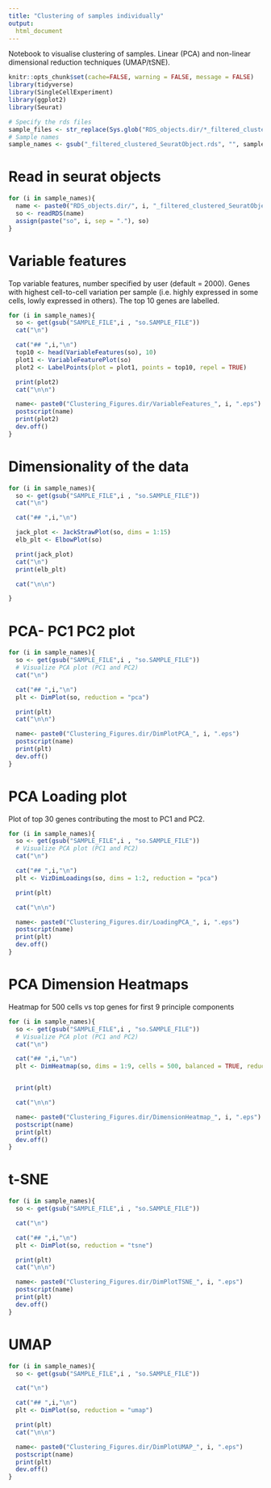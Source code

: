 ```yaml
---
title: "Clustering of samples individually"
output:
  html_document
---
```


Notebook to visualise clustering of samples. Linear (PCA) and non-linear dimensional reduction techniques (UMAP/tSNE).

```r
knitr::opts_chunk$set(cache=FALSE, warning = FALSE, message = FALSE)
library(tidyverse)
library(SingleCellExperiment)
library(ggplot2)
library(Seurat)

# Specify the rds files
sample_files <- str_replace(Sys.glob("RDS_objects.dir/*_filtered_clustered_SeuratObject.rds"), "RDS_objects.dir/", "")
# Sample names
sample_names <- gsub("_filtered_clustered_SeuratObject.rds", "", sample_files)
```

# Read in seurat objects

```r
for (i in sample_names){
  name <- paste0("RDS_objects.dir/", i, "_filtered_clustered_SeuratObject.rds")
  so <- readRDS(name)
  assign(paste("so", i, sep = "."), so)
}
```

# Variable features
Top variable features, number specified by user (default = 2000). Genes with highest cell-to-cell variation per sample (i.e. highly expressed in some cells, lowly expressed in others). The top 10 genes are labelled.

```r

for (i in sample_names){
  so <- get(gsub("SAMPLE_FILE",i , "so.SAMPLE_FILE"))
  cat("\n")

  cat("## ",i,"\n")
  top10 <- head(VariableFeatures(so), 10)
  plot1 <- VariableFeaturePlot(so)
  plot2 <- LabelPoints(plot = plot1, points = top10, repel = TRUE)

  print(plot2)
  cat("\n\n")

  name<- paste0("Clustering_Figures.dir/VariableFeatures_", i, ".eps")
  postscript(name)
  print(plot2)
  dev.off()
}
```

# Dimensionality of the data

```r

for (i in sample_names){
  so <- get(gsub("SAMPLE_FILE",i , "so.SAMPLE_FILE"))
  cat("\n")

  cat("## ",i,"\n")

  jack_plot <- JackStrawPlot(so, dims = 1:15)
  elb_plt <- ElbowPlot(so)

  print(jack_plot)
  cat("\n")
  print(elb_plt)

  cat("\n\n")

}
```


# PCA- PC1 PC2 plot

```r

for (i in sample_names){
  so <- get(gsub("SAMPLE_FILE",i , "so.SAMPLE_FILE"))
  # Visualize PCA plot (PC1 and PC2)
  cat("\n")

  cat("## ",i,"\n")
  plt <- DimPlot(so, reduction = "pca")

  print(plt)
  cat("\n\n")

  name<- paste0("Clustering_Figures.dir/DimPlotPCA_", i, ".eps")
  postscript(name)
  print(plt)
  dev.off()
}
```

# PCA Loading plot
Plot of top 30 genes contributing the most to PC1 and PC2.

```r

for (i in sample_names){
  so <- get(gsub("SAMPLE_FILE",i , "so.SAMPLE_FILE"))
  # Visualize PCA plot (PC1 and PC2)
  cat("\n")

  cat("## ",i,"\n")
  plt <- VizDimLoadings(so, dims = 1:2, reduction = "pca")

  print(plt)

  cat("\n\n")

  name<- paste0("Clustering_Figures.dir/LoadingPCA_", i, ".eps")
  postscript(name)
  print(plt)
  dev.off()
}
```

# PCA Dimension Heatmaps
Heatmap for 500 cells vs top genes for first 9 principle components

```r

for (i in sample_names){
  so <- get(gsub("SAMPLE_FILE",i , "so.SAMPLE_FILE"))
  # Visualize PCA plot (PC1 and PC2)
  cat("\n")

  cat("## ",i,"\n")
  plt <- DimHeatmap(so, dims = 1:9, cells = 500, balanced = TRUE, reduction = "pca")


  print(plt)

  cat("\n\n")

  name<- paste0("Clustering_Figures.dir/DimensionHeatmap_", i, ".eps")
  postscript(name)
  print(plt)
  dev.off()
}
```


# t-SNE

```r

for (i in sample_names){
  so <- get(gsub("SAMPLE_FILE",i , "so.SAMPLE_FILE"))

  cat("\n")

  cat("## ",i,"\n")
  plt <- DimPlot(so, reduction = "tsne")

  print(plt)
  cat("\n\n")

  name<- paste0("Clustering_Figures.dir/DimPlotTSNE_", i, ".eps")
  postscript(name)
  print(plt)
  dev.off()
}
```


# UMAP

```r

for (i in sample_names){
  so <- get(gsub("SAMPLE_FILE",i , "so.SAMPLE_FILE"))

  cat("\n")

  cat("## ",i,"\n")
  plt <- DimPlot(so, reduction = "umap")

  print(plt)
  cat("\n\n")

  name<- paste0("Clustering_Figures.dir/DimPlotUMAP_", i, ".eps")
  postscript(name)
  print(plt)
  dev.off()
}
```